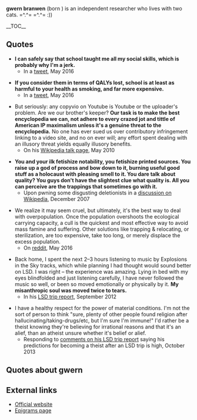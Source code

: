 '''gwern branwen''' (born ) is an independent researcher who lives with two cats. =^.^= =^.^= :))

__TOC__

==Quotes==

* '''I can safely say that school taught me all my social skills, which is probably why I'm a jerk.'''
** In a [https://twitter.com/gwern/status/727905632746090496 tweet], May 2016

* '''If you consider them in terms of QALYs lost, school is at least as harmful to your health as smoking, and far more expensive.'''
** In a [https://twitter.com/gwern/status/727643389542473728 tweet], May 2016

* But seriously: any copyvio on Youtube is Youtube or the uploader's problem. Are we our brother's keeper? '''Our task is to make the best encyclopedia we can, not adhere to every crazed jot and tittle of American IP maximalism unless it's a genuine threat to the encyclopedia.''' No one has ever sued us over contributory infringement linking to a video site, and no on ever will; any effort spent dealing with an illusory threat yields equally illusory benefits.
** On his [https://en.wikipedia.org/w/index.php?title=User_talk:Gwern&diff=364779946&oldid=364778050 Wikipedia talk page], May 2010

* '''You and your ilk fetishize notability, you fetishize printed sources. You raise up a god of process and bow down to it, burning useful good stuff as a holocaust with pleasing smell to it. You dare talk about quality? You guys don't have the slightest clue what quality is. All you can perceive are the trappings that sometimes go with it.'''
** Upon pwning some disgusting deletionists in a [https://en.wikipedia.org/wiki/Wikipedia_talk:Television_episodes/Archive_3#Is_there_any_actual_consensus_for_this_guideline_at_all.3F discussion on Wikipedia], December 2007

* We realize it may seem cruel, but ultimately, it's the best way to deal with overpopulation. Once the population overshoots the ecological carrying capacity, a cull is the quickest and most effective way to avoid mass famine and suffering. Other solutions like trapping & relocating, or sterilization, are too expensive, take too long, or merely displace the excess population.
** On [https://www.reddit.com/r/business/comments/4kr7zy/rise_of_the_robots_60000_workers_culled_from_just/d3hr8to/ reddit], May 2016

* Back home, I spent the next 2&ndash;3 hours listening to music by Explosions in the Sky tracks, which while planning I had thought would sound better on LSD. I was right&nbsp;&ndash; the experience was amazing. Lying in bed with my eyes blindfolded and just listening carefully, I have never followed the music so well, or been so moved emotionally or physically by it. '''My misanthropic soul was moved twice to tears.'''
** In his [https://www.gwern.net/LSD%20microdosing#trip-report LSD trip report], September 2012

* I have a healthy respect for the power of material conditions. I'm not the sort of person to think "sure, plenty of other people found religion after hallucinating/taking-drugs/etc, but I'm sure I'm immune!" I'd rather be a theist knowing they're believing for irrational reasons and that it's an alief, than an atheist unsure whether it's belief or alief.
** Responding to [https://www.gwern.net/LSD%20microdosing#comments comments on his LSD trip report] saying his predictions for becoming a theist after an LSD trip is high, October 2013

==Quotes about gwern==

==External links==

* [https://www.gwern.net/ Official website]
* [https://www.gwern.net/Epigrams Epigrams page]
